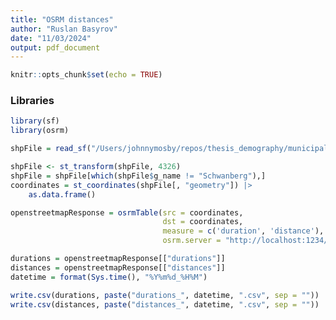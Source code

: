 ```yaml
---
title: "OSRM distances"
author: "Ruslan Basyrov"
date: "11/03/2024"
output: pdf_document
---
```


```r
knitr::opts_chunk$set(echo = TRUE)
```

### Libraries
```r
library(sf)
library(osrm)
```


```r
shpFile = read_sf("/Users/johnnymosby/repos/thesis_demography/municipalitiesOSRMDistances/clientR/data/STATISTIK_AUSTRIA_GEM_MP_20200101/", options = "ENCODING=WINDOWS-1252")

shpFile <- st_transform(shpFile, 4326)
shpFile = shpFile[which(shpFile$g_name != "Schwanberg"),]
coordinates = st_coordinates(shpFile[, "geometry"]) |> 
    as.data.frame()

openstreetmapResponse = osrmTable(src = coordinates, 
                                  dst = coordinates, 
                                  measure = c('duration', 'distance'),
                                  osrm.server = "http://localhost:1234/")

durations = openstreetmapResponse[["durations"]]
distances = openstreetmapResponse[["distances"]]
datetime = format(Sys.time(), "%Y%m%d_%H%M")

write.csv(durations, paste("durations_", datetime, ".csv", sep = ""))
write.csv(distances, paste("distances_", datetime, ".csv", sep = ""))
```

